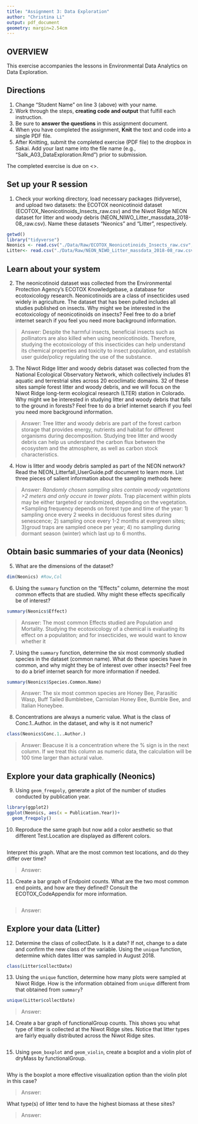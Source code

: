 ```yaml
---
title: "Assignment 3: Data Exploration"
author: "Christina Li"
output: pdf_document
geometry: margin=2.54cm
---
```


## OVERVIEW

This exercise accompanies the lessons in Environmental Data Analytics on Data Exploration. 

## Directions
1. Change "Student Name" on line 3 (above) with your name.
2. Work through the steps, **creating code and output** that fulfill each instruction.
3. Be sure to **answer the questions** in this assignment document.
4. When you have completed the assignment, **Knit** the text and code into a single PDF file.
5. After Knitting, submit the completed exercise (PDF file) to the dropbox in Sakai. Add your last name into the file name (e.g., "Salk_A03_DataExploration.Rmd") prior to submission.

The completed exercise is due on <>.


## Set up your R session

1. Check your working directory, load necessary packages (tidyverse), and upload two datasets: the ECOTOX neonicotinoid dataset (ECOTOX_Neonicotinoids_Insects_raw.csv) and the Niwot Ridge NEON dataset for litter and woody debris (NEON_NIWO_Litter_massdata_2018-08_raw.csv). Name these datasets "Neonics" and "Litter", respectively. 
```r
getwd()
library("tidyverse")
Neonics <- read.csv("./Data/Raw/ECOTOX_Neonicotinoids_Insects_raw.csv", stringsAsFactors = TRUE)
Litter<- read.csv("./Data/Raw/NEON_NIWO_Litter_massdata_2018-08_raw.csv", stringsAsFactors = TRUE)
```


## Learn about your system

2. The neonicotinoid dataset was collected from the Environmental Protection Agency's ECOTOX Knowledgebase, a database for ecotoxicology research. Neonicotinoids are a class of insecticides used widely in agriculture. The dataset that has been pulled includes all studies published on insects. Why might we be interested in the ecotoxicology of neonicotinoids on insects? Feel free to do a brief internet search if you feel you need more background information. 

> Answer: Despite the harmful insects, beneficial insects such as pollinators are also killed when using neonicotinoids. Therefore, studying the ecotoxicology of this insecticides can help understand its chemical properties and toxicity to insect population, and establish user guide/policy regulating the use of the substance.

3. The Niwot Ridge litter and woody debris dataset was collected from the National Ecological Observatory Network, which collectively includes 81 aquatic and terrestrial sites across 20 ecoclimatic domains. 32 of these sites sample forest litter and woody debris, and we will focus on the Niwot Ridge long-term ecological research (LTER) station in Colorado. Why might we be interested in studying litter and woody debris that falls to the ground in forests? Feel free to do a brief internet search if you feel you need more background information. 

> Answer: Tree litter and woody debris are part of the forest carbon storage that provides energy, nutrients and habitat for different organisms during decomposition. Studying tree litter and woody debris can help us understand the carbon flux between the ecosystem and the atmosphere, as well as carbon stock characteristics.

4. How is litter and woody debris sampled as part of the NEON network? Read the NEON_Litterfall_UserGuide.pdf document to learn more. List three pieces of salient information about the sampling methods here: 

> Answer: 
*Randomly chosen sampling sites contain woody vegetations >2 meters and only occure in tower plots.
*Trap placement within plots may be either targeted or randomized, depending on the vegetation. 
*Sampling frequency depends on forest type and time of the year: 1) sampling once every 2 weeks in deciduous forest sites during senescence; 2) sampling once every 1-2 months at evergreen sites; 3)groud traps are sampled onece per year; 4) no sampling during dormant season (winter) which last up to 6 months.


## Obtain basic summaries of your data (Neonics)

5. What are the dimensions of the dataset?

```r
dim(Neonics) #Row,Col
```

6. Using the `summary` function on the "Effects" column, determine the most common effects that are studied. Why might these effects specifically be of interest?
```r
summary(Neonics$Effect)
```

> Answer: The most common Effects studied are Population and Mortality. Studying the ecotoxicology of a chemical is evaluating its effect on a populatiton; and for insecticides, we would want to know whether it

7. Using the `summary` function, determine the six most commonly studied species in the dataset (common name). What do these species have in common, and why might they be of interest over other insects? Feel free to do a brief internet search for more information if needed.

```r
summary(Neonics$Species.Common.Name)

```

> Answer: The six most common species are Honey Bee, Parasitic Wasp, Buff Tailed Bumblebee, Carniolan Honey Bee, Bumble Bee, and Italian Honeybee. 

8. Concentrations are always a numeric value. What is the class of Conc.1..Author. in the dataset, and why is it not numeric?

```r
class(Neonics$Conc.1..Author.)
```

> Answer: Beacuse it is a concentration where the % sign is in the next column. If we treat this column as numeric data, the calculation will be 100 time larger than actural value.



## Explore your data graphically (Neonics)

9. Using `geom_freqpoly`, generate a plot of the number of studies conducted by publication year. 
```r
library(ggplot2)
ggplot(Neonics, aes(x = Publication.Year))+
  geom_freqpoly()
```

10. Reproduce the same graph but now add a color aesthetic so that different Test.Location are displayed as different colors.
```r

```

Interpret this graph. What are the most common test locations, and do they differ over time?

> Answer: 

11. Create a bar graph of Endpoint counts. What are the two most common end points, and how are they defined? Consult the ECOTOX_CodeAppendix for more information. 

```r

```

> Answer: 
>

## Explore your data (Litter)

12. Determine the class of collectDate. Is it a date? If not, change to a date and confirm the new class of the variable. Using the `unique` function, determine which dates litter was sampled in August 2018. 
```r
class(Litter$collectDate)

```

13. Using the `unique` function, determine how many plots were sampled at Niwot Ridge. How is the information obtained from `unique` different from that obtained from `summary`?

```r
unique(Litter$collectDate)
```

> Answer: 

14. Create a bar graph of functionalGroup counts. This shows you what type of litter is collected at the Niwot Ridge sites. Notice that litter types are fairly equally distributed across the Niwot Ridge sites.
```r

```

15. Using `geom_boxplot` and `geom_violin`, create a boxplot and a violin plot of dryMass by functionalGroup. 
```r

```

Why is the boxplot a more effective visualization option than the violin plot in this case?

> Answer: 

What type(s) of litter tend to have the highest biomass at these sites? 

> Answer: 